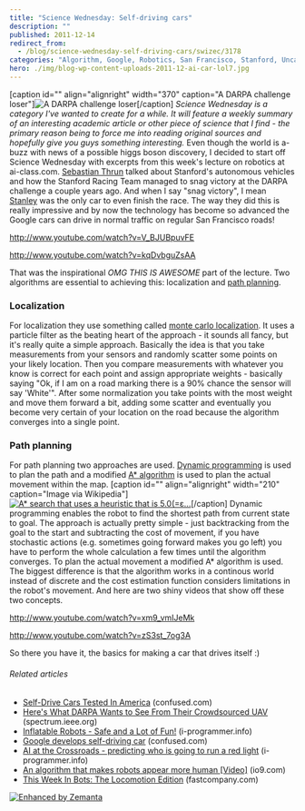 ```yaml
---
title: "Science Wednesday: Self-driving cars"
description: ""
published: 2011-12-14
redirect_from:
  - /blog/science-wednesday-self-driving-cars/swizec/3178
categories: "Algorithm, Google, Robotics, San Francisco, Stanford, Uncategorized"
hero: ./img/blog-wp-content-uploads-2011-12-ai-car-lol7.jpg
---
```


\[caption id="" align="alignright" width="370" caption="A DARPA challenge loser"]![A DARPA challenge loser](./img/blog-wp-content-uploads-2011-12-ai-car-lol7.jpg "A DARPA challenge loser")\[/caption] _Science Wednesday is a category I've wanted to create for a while. It will feature a weekly summary of an interesting academic article or other piece of science that I find - the primary reason being to force me into reading original sources and hopefully give you guys something interesting._ Even though the world is a-buzz with news of a possible higgs boson discovery, I decided to start off Science Wednesday with excerpts from this week's lecture on robotics at ai-class.com. [Sebastian Thrun](http://en.wikipedia.org/wiki/Sebastian_Thrun "Sebastian Thrun") talked about Stanford's autonomous vehicles and how the Stanford Racing Team managed to snag victory at the DARPA challenge a couple years ago. And when I say "snag victory", I mean [Stanley](http://en.wikipedia.org/wiki/Stanley_%28vehicle%29) was the only car to even finish the race. The way they did this is really impressive and by now the technology has become so advanced the Google cars can drive in normal traffic on regular San Francisco roads!

http://www.youtube.com/watch?v=V_BJUBpuvFE

http://www.youtube.com/watch?v=kqDvbguZsAA

That was the inspirational _OMG THIS IS AWESOME_ part of the lecture. Two algorithms are essential to achieving this: localization and [path planning](http://en.wikipedia.org/wiki/Motion_planning "Motion planning").

### Localization

For localization they use something called [monte carlo localization](http://en.wikipedia.org/wiki/Monte_Carlo_localization "Monte Carlo localization"). It uses a particle filter as the beating heart of the approach - it sounds all fancy, but it's really quite a simple approach. Basically the idea is that you take measurements from your sensors and randomly scatter some points on your likely location. Then you compare measurements with whatever you know is correct for each point and assign appropriate weights - basically saying "Ok, if I am on a road marking there is a 90% chance the sensor will say 'White'". After some normalization you take points with the most weight and move them forward a bit, adding some scatter and eventually you become very certain of your location on the road because the algorithm converges into a single point.

### Path planning

For path planning two approaches are used. [Dynamic programming](http://en.wikipedia.org/wiki/Dynamic_programming "Dynamic programming") is used to plan the path and a modified [A\* algorithm](http://en.wikipedia.org/wiki/A%2A_search_algorithm "A* search algorithm") is used to plan the actual movement within the map. \[caption id="" align="alignright" width="210" caption="Image via Wikipedia"][![A* search that uses a heuristic that is 5.0(=ε...](./img/blog-wp-content-uploads-2011-12-Weighted_A_star_with_eps_58.gif "A* search that uses a heuristic that is 5.0(=ε...")](http://commons.wikipedia.org/wiki/File:Weighted_A_star_with_eps_5.gif)\[/caption] Dynamic programming enables the robot to find the shortest path from current state to goal. The approach is actually pretty simple - just backtracking from the goal to the start and subtracting the cost of movement, if you have stochastic actions (e.g. sometimes going forward makes you go left) you have to perform the whole calculation a few times until the algorithm converges. To plan the actual movement a modified A\* algorithm is used. The biggest difference is that the algorithm works in a continous world instead of discrete and the cost estimation function considers limitations in the robot's movement. And here are two shiny videos that show off these two concepts.

http://www.youtube.com/watch?v=xm9_vmIJeMk

http://www.youtube.com/watch?v=zS3st_7og3A

So there you have it, the basics for making a car that drives itself :)

###### Related articles

- [Self-Drive Cars Tested In America](http://www.confused.com/news/motoring/car-insurance/self-drive-cars-tested-in-america-295336137) (confused.com)
- [Here's What DARPA Wants to See From Their Crowdsourced UAV](http://spectrum.ieee.org/automaton/robotics/military-robots/heres-what-darpa-wants-to-see-from-their-crowdsourced-uav) (spectrum.ieee.org)
- [Inflatable Robots - Safe and a Lot of Fun!](http://www.i-programmer.info/news/169-robotics/3395-inflatable-robots-safe-and-a-lot-of-fun.html) (i-programmer.info)
- [Google develops self-driving car](http://www.confused.com/news/motoring/car-insurance/google-develops-self-driving-car-3702181519) (confused.com)
- [AI at the Crossroads - predicting who is going to run a red light](http://www.i-programmer.info/news/105-artificial-intelligence/3413-ai-at-the-crossroads-predicting-who-is-going-to-run-a-red-light.html) (i-programmer.info)
- [An algorithm that makes robots appear more human \[Video\]](http://io9.com/5842760/an-algorithm-that-makes-robots-appear-more-human) (io9.com)
- [This Week In Bots: The Locomotion Edition](http://www.fastcompany.com/1770045/this-week-in-bots-the-locomotion-edition) (fastcompany.com)

[![Enhanced by Zemanta](http://img.zemanta.com/zemified_e.png?x-id=58646beb-aa86-49f1-a400-6111953c6304)](http://www.zemanta.com/ "Enhanced by Zemanta")
